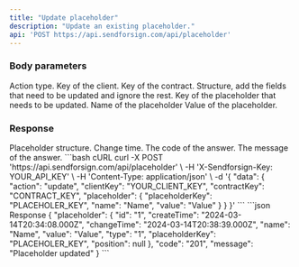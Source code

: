 ```yaml
---
title: "Update placeholder"
description: "Update an existing placeholder."
api: 'POST https://api.sendforsign.com/api/placeholder'
---
```


### Body parameters

<ParamField body="data" type="object" required>

  <Expandable title="child attribute">

<ParamField body="action" type="string" required>
  Action type.
</ParamField>

<ParamField body="clientKey" type="string" required>
  Key of the client.
</ParamField>

<ParamField body="contractKey" type="string" required>
  Key of the contract.
</ParamField>

<ParamField body="placeholder" type="object" required>
  Structure, add the fields that need to be updated and ignore the rest.

  <Expandable title="child attribute">

  <ParamField body="placeholderKey" type="string" required>
    Key of the placeholder that needs to be updated.
  </ParamField>

  <ParamField body="name" type="string">
    Name of the placeholder
  </ParamField>

  <ParamField body="value" type="string">
    Value of the placeholder.
  </ParamField>

  </Expandable>

</ParamField>

  </Expandable>

</ParamField>

### Response

  <ResponseField name="placeholder" type="string">
    Placeholder structure.

  <Expandable title="child attribute">

  <ResponseField name="changeTime" type="string">
    Change time.
  </ResponseField>

  </Expandable>

  </ResponseField>

<ResponseField name="code" type="string">
  The code of the answer.
</ResponseField>

<ResponseField name="message" type="string">
  The message of the answer.
</ResponseField>

<RequestExample>
```bash cURL
curl -X POST 'https://api.sendforsign.com/api/placeholder' \
     -H 'X-Sendforsign-Key: YOUR_API_KEY' \
     -H 'Content-Type: application/json' \
     -d '{
    "data": {
        "action": "update",
        "clientKey": "YOUR_CLIENT_KEY",
        "contractKey": "CONTRACT_KEY",
        "placeholder": {
            "placeholderKey": "PLACEHOLER_KEY",
            "name": "Name",
            "value": "Value"
        }
    }
}'
```
</RequestExample>

<ResponseExample>
```json Response
{
    "placeholder": {
        "id": "1",
        "createTime": "2024-03-14T20:34:08.000Z",
        "changeTime": "2024-03-14T20:38:39.000Z",
        "name": "Name",
        "value": "Value",
        "type": "1",
        "placeholderKey": "PLACEHOLER_KEY",
        "position": null
    },
    "code": "201",
    "message": "Placeholder updated"
}
```
</ResponseExample>
